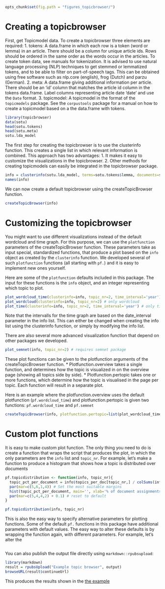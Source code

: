 ```r
opts_chunk$set(fig.path = "figures_topicbrowser/")
```

Creating a topicbrowser
========================================================

First, get Topicmodel data. To create a topicbrowser three elements are required:
1. tokens: A data.frame in which each row is a token (word or lemma) in an article. There should be a column for unique article ids. Rows should be ordered in the same order as the words occur in the articles. To create token data, see manuals for tokenization. It is advised to use natural language processing (NLP) techniques to get stemmed or lemmatized tokens, and to be able to filter on part-of-speech tags. This can be obtained using free software such as nlp.core (english), frog (Dutch) and parzu (German).
2. meta: A data.frame giving additional information per article. There should be an 'id' column that matches the article id column in the tokens data.frame. Label columns representing article date 'date' and use the `Date` format.
3. topicmodel: A topicmodel in the format of the `topicmodels` package. See the `corpustools` package for a manual on how to create a topicmodel based on a the data.frame with tokens.

```r
library(topicbrowser)
data(sotu)
head(sotu.tokens)
head(sotu.meta)
sotu.lda_model
```

The first step for creating the topicbrowser is to use the clusterinfo function. This creates a single list in which relevant information is combined. This approach has two advantages:
1. It makes it easy to customize the visualizations in the topicbrowser.
2. Other methods for creating topicmodels can easily be integrated in the topicbrowser package. 

```r
info = clusterinfo(sotu.lda_model, terms=sotu.tokens$lemma, documents=sotu.tokens$aid, meta=sotu.meta)
names(info)
```

We can now create a default topicbrowser using the createTopicBrowser function.   

```r
createTopicBrowser(info)
```


Customizing the topicbrowser
========================================================
You might want to use different visualizations instead of the default wordcloud and time graph. For this purpose, we can use the `plotfunction` parameters of the createTopicBrowser function. These parameters take as input special, standardized functions, that produce a plot based on the `info` object as created by the `clusterinfo` function. We developed several of such `plotfunction` functions (all starting with `pf.`) and it is easy to implement new ones yourself. 

Here are some of the `plotfunction` defaults included in this package. The input for these functions is the `info` object, and an integer representing which topic to plot.

```r
plot_wordcloud_time(clusterinfo=info, topic_nr=2, time_interval='year') # the default visualization used for plotfunction.overview: wordcloud and time graph
plot_wordcloud(clusterinfo=info, topic_nr=2) # only wordcloud
plot_time(clusterinfo=info, topic_nr=2, time_interval='year') # only time graph
```

Note that the intervalls for the time graph are based on the date_interval parameter in the info list. This can either be changed when creating the info list using the clusterinfo function, or simply by modifying the info list. 

There are also several more advanced visualization function that depend on other packages we developed.

```r
plot_semnet(info, topic_nr=2) # requires semnet package
```

These plot functions can be given to the plotfunction arguments of the createTopicBrowser function. 
* Plotfunction.overview takes a single function, and determines how the topic is visualized in on the overview page (showing all topics side by side). 
* Plotfunction.pertopic takes one or more functions, which determine how the topic is visualised in the page per topic. Each function will result in a separate plot.

Here is an example where the plotfunction.overview uses the default plotfunction (`pf.wordcloud_time`) and plotfunction.pertopic is given two functions: `pf.wordcloud_time` and `pf.semnet`

```r
createTopicBrowser(info, plotfunction.pertopic=list(plot_wordcloud_time, plot_semnet))
```



Custom plot functions
========================================================

It is easy to make custom plot function. The only thing you need to do is create a function that wraps the script that produces the plot, in which the only parameters are the `info` list and `topic_nr`. For example, let's make a function to produce a histogram that shows how a topic is distributed over documents

```r
pf.topicdistribution <- function(info, topic_nr){
  topic_pct_per_document = info$topics_per_doc[topic_nr,] / colSums(info$topics_per_doc)
  par(mar=c(5,6,1,4)) # Set the most suitable margins
  hist(topic_pct_per_document, main='', xlab='% of document assignments', ylab='Number of documents')
  par(mar=c(5,4,4,2) + 0.1) # reset to default
}

pf.topicdistribution(info, topic_nr)
```

This is also the easy way to specify alternative parameters for plotting functions. Some of the default `pf.` functions in this package have additional parameters with default values. The easy way to alter these defaults is by wrapping the function again, with different parameters. For example, let's alter the 


```r

```



You can also publish the output file directly using `markdown::rpubsupload`:

```r
library(markdown)
result = rpubsUpload("Example topic browser", output)
browseURL(result$continueUrl)
```

This produces the results shown in the [the example](http://rpubs.com/vanatteveldt/topicbrowser)

<!-- library(knitr); knit("README.Rmd") -->


